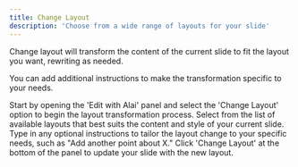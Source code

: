 ```yaml
---
title: Change Layout
description: 'Choose from a wide range of layouts for your slide'
---
```


Change layout will transform the content of the current slide to fit the layout you want, rewriting as needed.

You can add additional instructions to make the transformation specific to your needs.

<Steps>
  <Step title="Open 'Edit with Alai' Panel">
    Start by opening the 'Edit with Alai' panel and select the 'Change Layout' option to begin the layout transformation process.
  </Step>
  <Step title="Choose a Layout">
    Select from the list of available layouts that best suits the content and style of your current slide.
  </Step>
  <Step title="Provide Optional Instructions">
    Type in any optional instructions to tailor the layout change to your specific needs, such as "Add another point about X."
  </Step>
  <Step title="Apply New Layout">
    Click 'Change Layout' at the bottom of the panel to update your slide with the new layout.
  </Step>
</Steps>